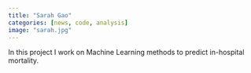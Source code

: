 ```yaml
---
title: "Sarah Gao"
categories: [news, code, analysis]
image: "sarah.jpg"
---
```


In this project I work on Machine Learning methods to predict in-hospital mortality. 
